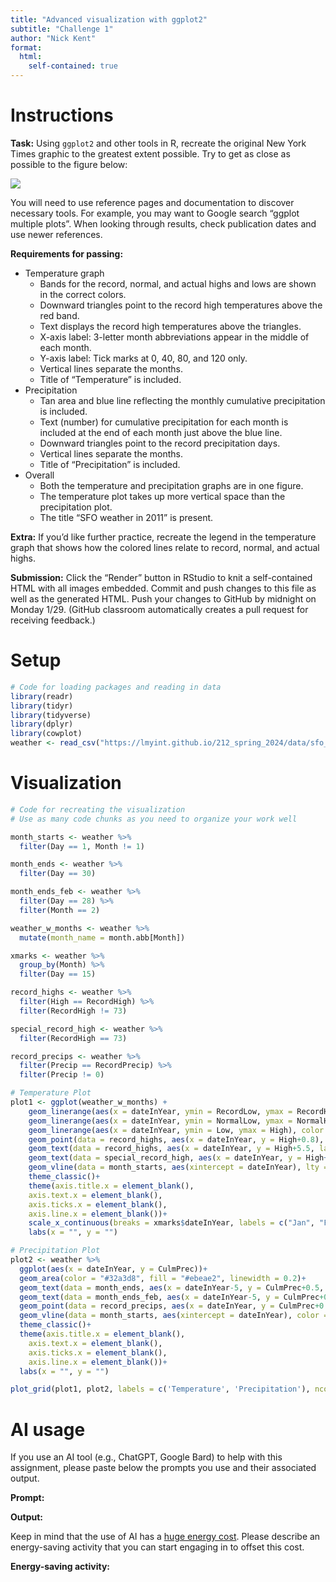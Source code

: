 ```yaml
---
title: "Advanced visualization with ggplot2"
subtitle: "Challenge 1"
author: "Nick Kent"
format: 
  html:
    self-contained: true
---
```


# Instructions

**Task:** Using `ggplot2` and other tools in R, recreate the original New York Times graphic to the greatest extent possible. Try to get as close as possible to the figure below:

![](https://lmyint.github.io/212_spring_2024/images/hw1_goal.png){width=600, fig-align="center"}

You will need to use reference pages and documentation to discover necessary tools. For example, you may want to Google search "ggplot multiple plots". When looking through results, check publication dates and use newer references.

**Requirements for passing:**

- Temperature graph
    - Bands for the record, normal, and actual highs and lows are shown in the correct colors.
    - Downward triangles point to the record high temperatures above the red band.
    - Text displays the record high temperatures above the triangles.
    - X-axis label: 3-letter month abbreviations appear in the middle of each month.
    - Y-axis label: Tick marks at 0, 40, 80, and 120 only.
    - Vertical lines separate the months.
    - Title of "Temperature" is included.
- Precipitation
    - Tan area and blue line reflecting the monthly cumulative precipitation is included.
    - Text (number) for cumulative precipitation for each month is included at the end of each month just above the blue line.
    - Downward triangles point to the record precipitation days.
    - Vertical lines separate the months.
    - Title of "Precipitation" is included.
- Overall
    - Both the temperature and precipitation graphs are in one figure.
    - The temperature plot takes up more vertical space than the precipitation plot.
    - The title "SFO weather in 2011" is present.

**Extra:** If you'd like further practice, recreate the legend in the temperature graph that shows how the colored lines relate to record, normal, and actual highs.

**Submission:** Click the "Render" button in RStudio to knit a self-contained HTML with all images embedded. Commit and push changes to this file as well as the generated HTML. Push your changes to GitHub by midnight on Monday 1/29. (GitHub classroom automatically creates a pull request for receiving feedback.)



# Setup

```r
# Code for loading packages and reading in data
library(readr)
library(tidyr)
library(tidyverse)
library(dplyr)
library(cowplot) 
weather <- read_csv("https://lmyint.github.io/212_spring_2024/data/sfo_weather.csv")
```

# Visualization

```r
# Code for recreating the visualization
# Use as many code chunks as you need to organize your work well

month_starts <- weather %>% 
  filter(Day == 1, Month != 1)

month_ends <- weather %>% 
  filter(Day == 30)

month_ends_feb <- weather %>% 
  filter(Day == 28) %>% 
  filter(Month == 2)

weather_w_months <- weather %>% 
  mutate(month_name = month.abb[Month])

xmarks <- weather %>% 
  group_by(Month) %>% 
  filter(Day == 15)

record_highs <- weather %>% 
  filter(High == RecordHigh) %>% 
  filter(RecordHigh != 73)

special_record_high <- weather %>% 
  filter(RecordHigh == 73)

record_precips <- weather %>% 
  filter(Precip == RecordPrecip) %>% 
  filter(Precip != 0)
```

```r
# Temperature Plot
plot1 <- ggplot(weather_w_months) +
    geom_linerange(aes(x = dateInYear, ymin = RecordLow, ymax = RecordHigh), color = "#ecebe3", linewidth = 1.5) +
    geom_linerange(aes(x = dateInYear, ymin = NormalLow, ymax = NormalHigh), color = "#C8B8BA", linewidth = 1.5) +
    geom_linerange(aes(x = dateInYear, ymin = Low, ymax = High), color = "#A90248", linewidth = 1.5) +
    geom_point(data = record_highs, aes(x = dateInYear, y = High+0.8), shape = 25, fill = "black")+
    geom_text(data = record_highs, aes(x = dateInYear, y = High+5.5, label = RecordText), size = 2)+
    geom_text(data = special_record_high, aes(x = dateInYear, y = High+11, label = RecordText), size = 2)+
    geom_vline(data = month_starts, aes(xintercept = dateInYear), lty = "dashed", color = "#b2b2b2", linewidth = 0.3)+
    theme_classic()+
    theme(axis.title.x = element_blank(),
    axis.text.x = element_blank(),
    axis.ticks.x = element_blank(),
    axis.line.x = element_blank())+
    scale_x_continuous(breaks = xmarks$dateInYear, labels = c("Jan", "Feb", "Mar", "Apr", "May", "Jun", "Jul", "Aug", "Sep", "Oct", "Nov", "Dec"))+
    labs(x = "", y = "")
```

```r
# Precipitation Plot
plot2 <- weather %>% 
  ggplot(aes(x = dateInYear, y = CulmPrec))+
  geom_area(color = "#32a3d8", fill = "#ebeae2", linewidth = 0.2)+
  geom_text(data = month_ends, aes(x = dateInYear-5, y = CulmPrec+0.5, label = CulmPrec), size = 3)+
  geom_text(data = month_ends_feb, aes(x = dateInYear-5, y = CulmPrec+0.5, label = CulmPrec), size = 3)+
  geom_point(data = record_precips, aes(x = dateInYear, y = CulmPrec+0.2), shape = 25, fill = "black")+
  geom_vline(data = month_starts, aes(xintercept = dateInYear), color = "#b2b2b2", linewidth = 0.3)+
  theme_classic()+
  theme(axis.title.x = element_blank(),
    axis.text.x = element_blank(),
    axis.ticks.x = element_blank(),
    axis.line.x = element_blank())+
  labs(x = "", y = "")
```

```r
plot_grid(plot1, plot2, labels = c('Temperature', 'Precipitation'), ncol = 1, rel_heights = c(2,1), align = "v", label_size = 10)
```


# AI usage

If you use an AI tool (e.g., ChatGPT, Google Bard) to help with this assignment, please paste below the prompts you use and their associated output.

**Prompt:**

**Output:**

Keep in mind that the use of AI has a [huge energy cost](https://lmyint.github.io/212_spring_2024/syllabus.html#artificial-intelligence-ai-use). Please describe an energy-saving activity that you can start engaging in to offset this cost.

**Energy-saving activity:** 
